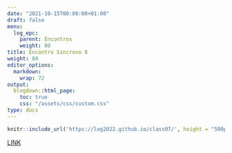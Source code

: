 ```yaml
---
date: "2021-10-15T00:00:00+01:00"
draft: false
menu:
  log_epc:
    parent: Encontros
    weight: 80
title: Encontro Síncrono 8
weight: 80
editor_options: 
  markdown: 
    wrap: 72
output: 
  blogdown::html_page:
    toc: true
    css: "/assets/css/custom.css"
type: docs
---
```



```r
knitr::include_url('https://log2022.github.io/class07/', height = "500px")
```

[LINK](https://log2022.github.io/class07/)


